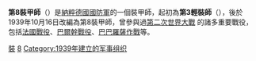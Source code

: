 {{Incomplete}}
{{Expand language}}
{{Infobox military unit
|unit_name=第3輕裝師<br />3. leichte Division<br />第8裝甲師<br>8. Panzer-Division
|image=[[File:8th_Panzer_Division_logo_2.svg|120px]]
|caption=
|country={{flag|Nazi Germany}}
|allegiance=
|type=[[師_(軍隊)|師]]
|branch=[[納粹德國陸軍|陸軍]]
|dates=1939年10月16日 – 1945年5月8日
|specialization=[[裝甲兵|裝甲兵]]
|command_structure=
|size=
|current_commander=
|garrison=第3軍區：[[科特布斯|科特布斯]]
|ceremonial_chief=
|nickname=
|motto=
|colors=
|march=
|mascot=
|battles=[[第二次世界大戰|第二次世界大戰]]
|notable_commanders=
|anniversaries=
}}

'''第8裝甲師'''（{{lang-de|'''8. Panzer-Division'''}}）是[[納粹德國|納粹德國]][[德國國防軍|國防軍]]的一個裝甲師，起初為'''第3輕裝師'''（{{lang-de|'''3. leichte Division'''}}），後於1939年10月16日改編為第8裝甲師，曾參與過[[第二次世界大戰|第二次世界大戰]] 的諸多重要戰役，包括[[法國戰役|法國戰役]]、[[巴爾幹戰役|巴爾幹戰役]]、[[巴巴羅薩作戰|巴巴羅薩作戰]]等。
{{德國國防軍裝甲師}}
[[Category:德國國防軍的師級單位|裝]]
[[Category:德國裝甲部隊|8]]
[[Category:1939年建立的军事组织|Category:1939年建立的军事组织]]